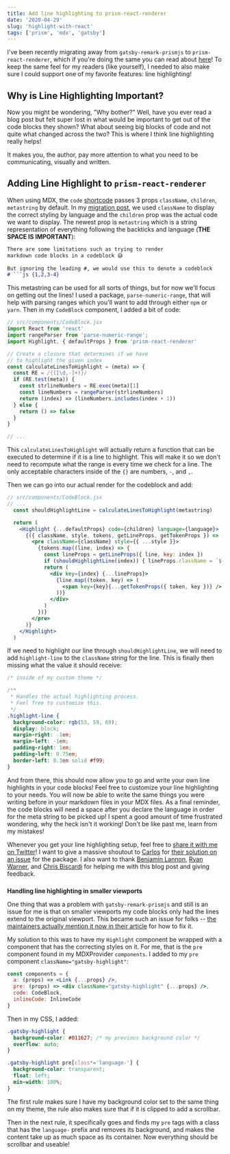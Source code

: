 ```yaml
---
title: Add line highlighting to prism-react-renderer
date: '2020-04-29'
slug: 'highlight-with-react'
tags: ['prism', 'mdx', 'gatsby']
---
```


I've been recently migrating away from `gatsby-remark-prismjs` to `prism-react-renderer`, which if you're
doing the same you can read about [here][blog-post]! To keep the same feel for my readers (like yourself),
I needed to also make sure I could support one of my favorite features: line highlighting!

## Why is Line Highlighting Important?

Now you might be wondering, "Why bother?" Well, have you ever read a blog post but 
felt super lost in what would be important to get out of the code blocks they shown? 
What about seeing big blocks of code and not quite what changed across the two? This is where I 
think line highlighting really helps!

It makes you, the author, pay more attention to what you need to be communicating, visually and written.

## Adding Line Highlight to `prism-react-renderer`

When using MDX, the `code` [shortcode][MDX-code] passes 3 props `className`, `children`, `metastring` by default.
In my [migration post][blog-post], we used `className` to display the correct styling by language and the
`children` prop was the actual code we want to display. The newest prop is `metastring`
which is a string representation of everything following the backticks and language (**THE SPACE IS IMPORTANT**):

```md
There are some limitations such as trying to render
markdown code blocks in a codeblock 😅
 
But ignoring the leading #, we would use this to denote a codeblock
# ```js {1,2,3-4}
```

This metastring can be used for all sorts of things, but for now we'll focus on
getting out the lines! I used a package, `parse-numeric-range`, that will help with parsing
ranges which you'll want to add through either `npm` or `yarn`. Then in my `CodeBlock` component,
I added a bit of code:

```jsx {3,8-17}
// src/components/CodeBlock.jsx
import React from 'react'
import rangeParser from 'parse-numeric-range';
import Highlight, { defaultProps } from 'prism-react-renderer'

// Create a closure that determines if we have
// to highlight the given index
const calculateLinesToHighlight = (meta) => {
  const RE = /{([\d,-]+)}/
  if (RE.test(meta)) {
    const strlineNumbers = RE.exec(meta)[1]
    const lineNumbers = rangeParser(strlineNumbers)
    return (index) => (lineNumbers.includes(index + 1))
  } else {
    return () => false
  }
}

// ...
```

This `calculateLinesToHighlight` will actually return a function that can be executed to determine
if it is a line to highlight. This will make it so we don't need to recompute what the range is every
time we check for a line. The only acceptable characters inside of the `{}` are numbers, `-`, and `,`.

Then we can go into our actual render for the codeblock and add:

```jsx {3,11}
// src/components/CodeBlock.jsx
// ...
  const shouldHighlightLine = calculateLinesToHighlight(metastring)

  return (
    <Highlight {...defaultProps} code={children} language={language}>
      {({ className, style, tokens, getLineProps, getTokenProps }) => (
        <pre className={className} style={{ ...style }}>
          {tokens.map((line, index) => {
            const lineProps = getLineProps({ line, key: index })
            if (shouldHighlightLine(index)) { lineProps.className = `${lineProps.className} highlight-line` }
            return (
              <div key={index} {...lineProps}>
                {line.map((token, key) => (
                  <span key={key}{...getTokenProps({ token, key })} />
                ))}
              </div>
            )
          })}
        </pre>
      )}
    </Highlight>
  )
```

If we need to highlight our line through `shouldHighlightLine`, we will need to add `highlight-line`
to the `className` string for the line. This is finally then missing what the value it should receive:

```css
/* inside of my custom theme */

/**
 * Handles the actual highlighting process.
 * Feel free to customize this.
 */
.highlight-line {
  background-color: rgb(53, 59, 69);
  display: block;
  margin-right: -1em;
  margin-left: -1em;
  padding-right: 1em;
  padding-left: 0.75em;
  border-left: 0.3em solid #f99;
}
```

And from there, this should now allow you to go and write your own line highlights in
your code blocks! Feel free to customize your line highlighting to your needs. You will now
be able to write the same things you were writing before in your markdown files in your MDX
files. As a final reminder, the code blocks will need a space after you declare the language
in order for the meta string to be picked up! I spent a good amount of time frustrated wondering,
why the heck isn't it working! Don't be like past me, learn from my mistakes!

Whenever you get your line highlighting setup, feel free to [share it with me on Twitter][twitter]!
I want to give a massive shoutout to [Carlos][twitter-carlos] for [their solution on an issue][issue-carlos]
for the package. I also want to thank [Benjamin Lannon][twitter-ben], [Ryan Warner][twitter-ryan],
and [Chris Biscardi][twitter-chris] for helping me with this blog post and giving feedback.

### 

<Callout>

**Handling line highlighting in smaller viewports**

One thing that was a problem with `gatsby-remark-prismjs` and still is an issue for me is that
on smaller viewports my code blocks only had the lines extend to the original viewport.
This became such an issue for folks -- [the maintainers actually mention it
now in their article][gatsby-remark-prismjs] for how to fix it.

</Callout>

My solution to this was to have my `Highlight` component be wrapped with a component that has
the correcting styles on it. For me, that is the `pre` component found in my MDXProvider `components`.
I added to my `pre` component `className="gatsby-highlight"`:

```jsx {3}
const components = {
  a: (props) => <Link {...props} />,
  pre: (props) => <div className="gatsby-highlight" {...props} />,
  code: CodeBlock,
  inlineCode: InlineCode
}
```

Then in my CSS, I added: 

```css
.gatsby-highlight {
  background-color: #011627; /* my previous background color */
  overflow: auto;
}

.gatsby-highlight pre[class*='language-'] {
  background-color: transparent;
  float: left;
  min-width: 100%;
}
```

The first rule makes sure I have my background color set to the same thing on my theme,
the rule also makes sure that if it is clipped to add a scrollbar.

Then in the next rule, it specifically goes and finds my `pre` tags with a class that 
has the `language-` prefix and removes its background, and makes the content take up
as much space as its container. Now everything should be scrollbar and useable!

[blog-post]: prism-react-renderer
[MDX-code]: https://github.com/syntax-tree/mdast#code
[twitter]: https://twitter.com/maxcell
[gatsby-remark-prismjs]: https://www.gatsbyjs.org/packages/gatsby-remark-prismjs/#optional-add-line-numbering
[twitter-carlos]: https://twitter.com/cfiloteo12
[issue-carlos]: https://github.com/FormidableLabs/prism-react-renderer/issues/26#issuecomment-474678595
[twitter-ben]: https://twitter.com/lannonbr
[twitter-ryan]: https://twitter.com/ryanwarnercodes
[twitter-chris]: https://twitter.com/chrisbiscardi
